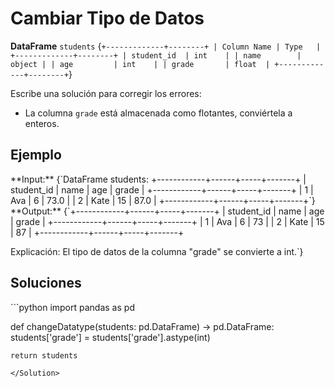 # Cambiar Tipo de Datos

**DataFrame** `students`
<TerminalOutput>
{`+-------------+--------+
| Column Name | Type   |
+-------------+--------+
| student_id  | int    |
| name        | object |
| age         | int    |
| grade       | float  |
+-------------+--------+`}
</TerminalOutput>

Escribe una solución para corregir los errores:

- La columna `grade` está almacenada como flotantes, conviértela a enteros.

## Ejemplo

<MultiColumn>
<div>
**Input:**
<TerminalOutput>
{`DataFrame students:
+------------+------+-----+-------+
| student_id | name | age | grade |
+------------+------+-----+-------+
| 1          | Ava  | 6   | 73.0  |
| 2          | Kate | 15  | 87.0  |
+------------+------+-----+-------+`}
</TerminalOutput>
</div>
<div>
**Output:**
<TerminalOutput>
{`+------------+------+-----+-------+
| student_id | name | age | grade |
+------------+------+-----+-------+
| 1          | Ava  | 6   | 73    |
| 2          | Kate | 15  | 87    |
+------------+------+-----+-------+

Explicación: 
El tipo de datos de la columna "grade" 
se convierte a int.`}
</TerminalOutput>
</div>
</MultiColumn>

## Soluciones

<Solution title="Python" icon="Python">
```python
import pandas as pd

def changeDatatype(students: pd.DataFrame) -> pd.DataFrame:
    students['grade'] = students['grade'].astype(int)
    
    return students 
```
</Solution>